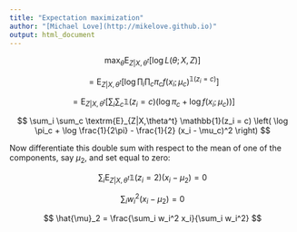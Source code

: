 ```yaml
---
title: "Expectation maximization"
author: "[Michael Love](http://mikelove.github.io)"
output: html_document
---
```


$$ \textrm{max}_\theta \textrm{E}_{Z|X,\theta^t} \left[ \log L(\theta; X, Z) \right] $$

$$ = \textrm{E}_{Z|X,\theta^t} \left[ \log \prod_i \prod_c \pi_c f(x_i; \mu_c)^{\mathbb{1}(z_i = c)} \right] $$

$$ = \textrm{E}_{Z|X,\theta^t} \left[ \sum_i \sum_c \mathbb{1}(z_i = c) (\log \pi_c + \log f(x_i; \mu_c)) \right] $$

$$ \sum_i \sum_c \textrm{E}_{Z|X,\theta^t} \mathbb{1}(z_i = c) \left( \log \pi_c + \log \frac{1}{2\pi} - \frac{1}{2} (x_i - \mu_c)^2 \right) $$ 

Now differentiate this double sum with respect to the mean of one of the components, say $\mu_2$, and set equal to zero:

$$ \sum_i \textrm{E}_{Z|X,\theta^t} \mathbb{1}(z_i = 2) (x_i - \mu_2) = 0 $$

$$ \sum_i w_i^2 (x_i - \mu_2) = 0 $$

$$ \hat{\mu}_2 = \frac{\sum_i w_i^2 x_i}{\sum_i w_i^2} $$
